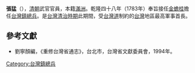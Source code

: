 '''張猛'''（{{bd|?||?||}}），[[清朝|清朝]]武官官員，本籍[[滿洲|滿洲]]。乾隆四十八年（1783年）奉旨接任[[金蟾桂|金蟾桂]]擔任[[台灣鎮|台灣鎮]][[總兵|總兵]]。是[[台灣清治時期|台灣清治時期]]此期間，受[[台灣道|台灣道]]制約的[[台灣|台灣]]地區最高軍事首長。

==參考文獻==
*劉寧顏編，《重修台灣省通志》，台北市，台灣省文獻委員會，1994年。

{{start box}}
{{s-before|[[金蟾桂|金蟾桂]]}}
{{s-title|[[台灣鎮總兵|台灣鎮總兵]]|1783年上任}}
{{s-after|[[柴大紀|柴大紀]]}}
{{end box}}

{{清朝人物小作品}}

[[Category:台灣鎮總兵|Category:台灣鎮總兵]]